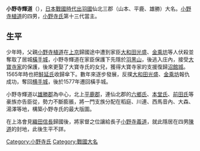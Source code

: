 {{japanese|japanese=小野寺景道|kana=おのでら　かげみち|romaji=Onodera Terumichi}}
'''小野寺輝道'''（{{bd|1534年||1597年|catIdx=Onodera, Terumichi}}），[[日本戰國時代|日本戰國時代]][[出羽國|出羽國]]仙北三郡（山本、平鹿、雄勝）大名。[[小野寺植道|小野寺植道]]的四男，[[小野寺氏|小野寺氏]]第十三代當主。

==生平==
少年時，父親[[小野寺植道|小野寺植道]]在[[上京|上京]]歸國途中遭到家臣[[大和田光盛|大和田光盛]]、[[金乘坊|金乘坊]]等人伏殺並奪取了居城[[橫手城|橫手城]]，小野寺輝道在家臣保護下先隱於[[羽黑山|羽黑山]]，後逃入庄內，接受[[大寶寺家|大寶寺家]]的保護，後來更娶了大寶寺氏的女兒，獲得大寶寺家的支援復歸[[沼館城|沼館城]]。1565年時也把[[鮭延氏|鮭延氏]]收歸傘下。數年來逐步發展，反撲[[大和田光盛|大和田光盛]]、[[金乘坊|金乘坊]]報仇成功，奪回[[横手城|横手城]]，後於1577年遷回橫手城。

小野寺輝道以[[雄勝郡|雄勝郡]]為中心，北上[[平鹿郡|平鹿郡]]，連仙北郡的[[六鄉氏|六鄉氏]]、[[本堂氏|本堂氏]]、[[前田氏|前田氏]]等豪族亦告臣從，勢力不斷膨脹，將一門支族分配在稻庭、川連、西馬音內、大森、湯澤等地，構築小野寺氏的最大版圖。

在上洛會見[[織田信長|織田信長]]歸國後，將家督之位讓給長子[[小野寺義道|小野寺義道]]，就此隱居在四男[[小野寺陳道|陳道]]的封地，此後生平不詳。

{{DEFAULTSORT:Onodera, Terumichi}}

[[Category:小野寺氏|Category:小野寺氏]]
[[Category:戰國大名|Category:戰國大名]]